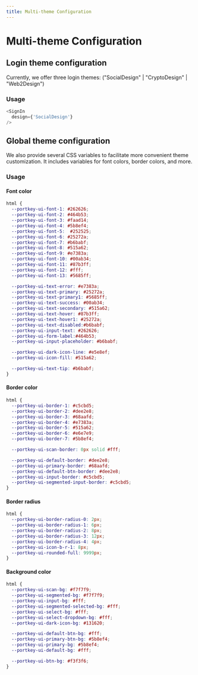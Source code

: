 ```yaml
---
title: Multi-theme Configuration
---
```


# Multi-theme Configuration


## Login theme configuration

Currently, we offer three login themes: ("SocialDesign" | "CryptoDesign" | "Web2Design")

### Usage
```typescript
<SignIn 
  design={'SocialDesign'}
/>
```

## Global theme configuration

We also provide several CSS variables to facilitate more convenient theme customization. 
It includes variables for font colors, border colors, and more.

### Usage

#### Font color
```css
html {
  --portkey-ui-font-1: #262626;
  --portkey-ui-font-2: #464b53;
  --portkey-ui-font-3: #faad14;
  --portkey-ui-font-4: #5b8ef4;
  --portkey-ui-font-5:  #252525;
  --portkey-ui-font-6: #25272a;
  --portkey-ui-font-7: #b6babf;
  --portkey-ui-font-8: #515a62;
  --portkey-ui-font-9: #e7383a;
  --portkey-ui-font-10: #00ab34;
  --portkey-ui-font-11: #87b3ff;
  --portkey-ui-font-12: #fff;
  --portkey-ui-font-13: #5685ff;

  --portkey-ui-text-error: #e7383a;
  --portkey-ui-text-primary: #25272a;
  --portkey-ui-text-primary1: #5685ff;
  --portkey-ui-text-success: #00ab34;
  --portkey-ui-text-secondary: #515a62;
  --portkey-ui-text-hover: #87b3ff;
  --portkey-ui-text-hover1: #25272a;
  --portkey-ui-text-disabled:#b6babf;
  --portkey-ui-input-text: #262626;
  --portkey-ui-form-label:#464b53;
  --portkey-ui-input-placeholder: #b6babf;

  --portkey-ui-dark-icon-line: #e5e8ef;
  --portkey-ui-icon-fill: #515a62;

  --portkey-ui-text-tip: #b6babf;
}
```

#### Border color
```css
html {
  --portkey-ui-border-1: #c5cbd5;
  --portkey-ui-border-2: #dee2e8;
  --portkey-ui-border-3: #68aafd;
  --portkey-ui-border-4: #e7383a;
  --portkey-ui-border-5: #515a62;
  --portkey-ui-border-6: #e6e7e9;
  --portkey-ui-border-7: #5b8ef4;

  --portkey-ui-scan-border: 0px solid #fff;

  --portkey-ui-default-border: #dee2e8;
  --portkey-ui-primary-border: #68aafd;
  --portkey-ui-default-btn-border: #dee2e8;
  --portkey-ui-input-border: #c5cbd5;
  --portkey-ui-segmented-input-border: #c5cbd5;
}
```

#### Border radius
```css
html {
  --portkey-ui-border-radius-0: 2px;
  --portkey-ui-border-radius-1: 6px;
  --portkey-ui-border-radius-2: 8px;
  --portkey-ui-border-radius-3: 12px;
  --portkey-ui-border-radius-4: 4px;
  --portkey-ui-icon-b-r-1: 8px;
  --portkey-ui-rounded-full: 9999px;
}
```

#### Background color
```css
html {
  --portkey-ui-scan-bg: #f7f7f9;
  --portkey-ui-segmented-bg: #f7f7f9;
  --portkey-ui-input-bg: #fff;
  --portkey-ui-segmented-selected-bg: #fff;
  --portkey-ui-select-bg: #fff;
  --portkey-ui-select-dropdown-bg: #fff;
  --portkey-ui-dark-icon-bg: #131620;

  --portkey-ui-default-btn-bg: #fff;
  --portkey-ui-primary-btn-bg: #5b8ef4;
  --portkey-ui-primary-bg: #5b8ef4;
  --portkey-ui-default-bg: #fff;

  --portkey-ui-btn-bg: #f3f3f6;
}
```
